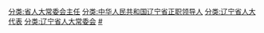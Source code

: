 [[分类:省人大常委会主任|分类:省人大常委会主任]]
[[分类:中华人民共和国辽宁省正职领导人|分类:中华人民共和国辽宁省正职领导人]]
[[分类:辽宁省人大代表|分类:辽宁省人大代表]]
[[分类:辽宁省人大常委会|分类:辽宁省人大常委会]]
[[分类:辽宁省各级人大常委会主任|#]]